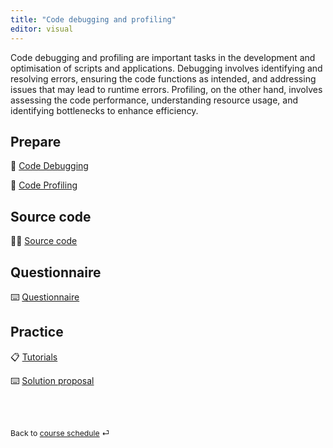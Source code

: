 ```yaml
---
title: "Code debugging and profiling"
editor: visual
---
```


Code debugging and profiling are important tasks in the development and optimisation of scripts and applications. Debugging involves identifying and resolving errors, ensuring the code functions as intended, and addressing issues that may lead to runtime errors. Profiling, on the other hand, involves assessing the code performance, understanding resource usage, and identifying bottlenecks to enhance efficiency.

## Prepare

📖 [Code Debugging](/contents/week-9/01_code_debugging.qmd)

📖 [Code Profiling](/contents/week-9/02_code_profiling.qmd)

## Source code

🧑‍💻 [Source code](/contents/week-9/source/all_code_chunks.R)

## Questionnaire

⌨️ [Questionnaire](/questionnaire/qcm-week-9.qmd)

## Practice

📋 [Tutorials](/labs/lab-week-9.qmd)

⌨️ [Solution proposal](/labs/solutions/week-9.R)

<br><br>

::: {style="font-size: 0.875em;"}
Back to [course schedule](/ "Course schedule") ⏎
:::